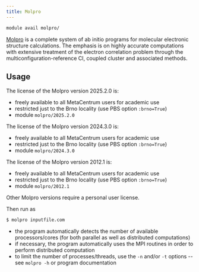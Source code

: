 ```yaml
---
title: Molpro
---
```

```bash
module avail molpro/
```

[Molpro](https://www.molpro.net/) is a complete system of ab initio programs for molecular electronic structure calculations. The emphasis is on highly accurate computations with extensive treatment of the electron correlation problem through the multiconfiguration-reference CI, coupled cluster and associated methods.

## Usage

The license of the Molpro version 2025.2.0 is:

- freely available to all MetaCentrum users for academic use
- restricted just to the Brno locality (use PBS option `:brno=True`)
- module `molpro/2025.2.0`

The license of the Molpro version 2024.3.0 is:

- freely available to all MetaCentrum users for academic use
- restricted just to the Brno locality (use PBS option `:brno=True`)
- module `molpro/2024.3.0`

The license of the Molpro version 2012.1 is:

- freely available to all MetaCentrum users for academic use
- restricted just to the Brno locality (use PBS option `:brno=True`)
- module `molpro/2012.1`

Other Molpro versions require a personal user license.

Then run as

```bash
$ molpro inputfile.com
```

- the program automatically detects the number of available processors/cores (for both parallel as well as distributed computations)
- if necessary, the program automatically uses the MPI routines in order to perform distributed computation
- to limit the number of processes/threads, use the `-n` and/or `-t` options -- see `molpro -h` or program documentation
